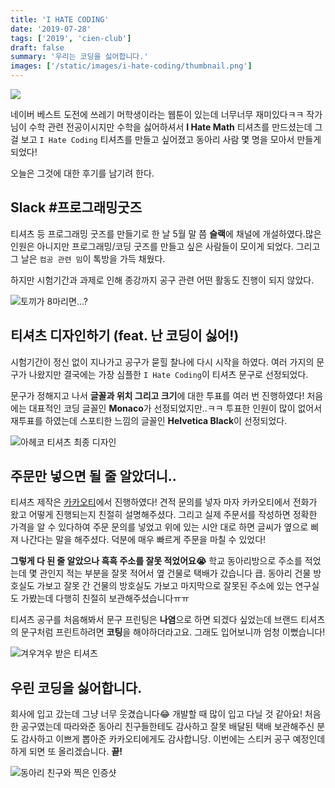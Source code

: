 ```yaml
---
title: 'I HATE CODING'
date: '2019-07-28'
tags: ['2019', 'cien-club']
draft: false
summary: '우리는 코딩을 싫어합니다.'
images: ['/static/images/i-hate-coding/thumbnail.png']
---
```


![](/static/images/i-hate-coding/thumbnail.png)

네이버 베스트 도전에 쓰레기 머학생이라는 웹툰이 있는데 너무너무 재미있다ㅋㅋ 작가님이 수학 관련 전공이시지만 수학을 싫어하셔서 **I Hate Math** 티셔츠를 만드셨는데 그걸 보고 `I Hate Coding` 티셔츠를 만들고 싶어졌고 동아리 사람 몇 명을 모아서 만들게 되었다!

오늘은 그것에 대한 후기를 남기려 한다.

## Slack #프로그래밍굿즈

티셔츠 등 프로그래밍 굿즈를 만들기로 한 날 5월 말 쯤 **슬랙**에 채널에 개설하였다.많은 인원은 아니지만 프로그래밍/코딩 굿즈를 만들고 싶은 사람들이 모이게 되었다. 그리고 그 날은 `컴공 관련 밈`이 톡방을 가득 채웠다.

하지만 시험기간과 과제로 인해 종강까지 공구 관련 어떤 활동도 진행이 되지 않았다.

![토끼가 8마리면...?](/static/images/i-hate-coding/rabbyte.png)

## 티셔츠 디자인하기 (feat. 난 코딩이 싫어!)

시험기간이 정신 없이 지나가고 공구가 묻힐 찰나에 다시 시작을 하였다. 여러 가지의 문구가 나왔지만 결국에는 가장 심플한 `I Hate Coding`이 티셔츠 문구로 선정되었다.

문구가 정해지고 나서 **글꼴과 위치 그리고 크기**에 대한 투표를 여러 번 진행하였다! 처음에는 대표적인 코딩 글꼴인 **Monaco**가 선정되었지만..ㅋㅋ 투표한 인원이 많이 없어서 재투표를 하였는데 스포티한 느낌의 글꼴인 **Helvetica Black**이 선정되었다.

![아헤코 티셔츠 최종 디자인](/static/images/i-hate-coding/shirt-design.png)

## 주문만 넣으면 될 줄 알았더니..

티셔츠 제작은 [카카오티](http://kakaot.com/)에서 진행하였다! 견적 문의를 넣자 마자 카카오티에서 전화가 왔고 어떻게 진행되는지 친절히 설명해주셨다. 그리고 실제 주문서를 작성하면 정확한 가격을 알 수 있다하여 주문 문의를 넣었고 위에 있는 시안 대로 하면 글씨가 옆으로 삐져 나간다는 말을 해주셨다. 덕분에 매우 빠르게 주문을 마칠 수 있었다!

**그렇게 다 된 줄 알았으나 흑흑 주소를 잘못 적었어요😭** 학교 동아리방으로 주소를 적었는데 몇 관인지 적는 부분을 잘못 적어서 옆 건물로 택배가 갔습니다 큽. 동아리 건물 방호실도 가보고 잘못 간 건물의 방호실도 가보고 마지막으로 잘못된 주소에 있는 연구실도 가봤는데 다행히 친절히 보관해주셨습니다ㅠㅠ

티셔츠 공구를 처음해봐서 문구 프린팅은 **나염**으로 하면 되겠다 싶었는데 브랜드 티셔츠의 문구처럼 프린트하려면 **코팅**을 해야하더라고요. 그래도 입어보니까 엄청 이뻤습니다!

![겨우겨우 받은 티셔츠](/static/images/i-hate-coding/shirt-result.png)

## 우린 코딩을 싫어합니다.

회사에 입고 갔는데 그냥 너무 웃겼습니다😂 개발할 때 많이 입고 다닐 것 같아요! 처음 한 공구였는데 따라와준 동아리 친구들한테도 감사하고 잘못 배달된 택배 보관해주신 분도 감사하고 이쁘게 뽑아준 카카오티에게도 감사합니당. 이번에는 스티커 공구 예정인데 하게 되면 또 올리겠습니다. **끝!**

![동아리 친구와 찍은 인증샷](/static/images/i-hate-coding/shirt-with-friend.png)
